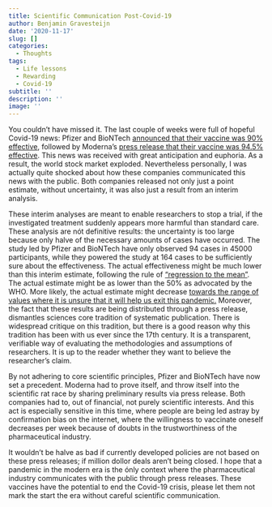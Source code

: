 ```yaml
---
title: Scientific Communication Post-Covid-19
author: Benjamin Gravesteijn
date: '2020-11-17'
slug: []
categories:
  - Thoughts
tags:
  - Life lessons
  - Rewarding
  - Covid-19
subtitle: ''
description: ''
image: ''
---
```


You couldn’t have missed it. The last couple of weeks were full of hopeful Covid-19 news: Pfizer and BioNTech [announced that their vaccine was 90% effective]( https://www.pfizer.com/news/press-release/press-release-detail/pfizer-and-biontech-announce-vaccine-candidate-against), followed by Moderna’s [press release that their vaccine was 94.5% effective]( https://investors.modernatx.com/news-releases/news-release-details/modernas-covid-19-vaccine-candidate-meets-its-primary-efficacy). This news was received with great anticipation and euphoria. As a result, the world stock market exploded. Nevertheless personally, I was actually quite shocked about how these companies communicated this news with the public. Both companies released not only just a point estimate, without uncertainty, it was also just a result from an interim analysis.

These interim analyses are meant to enable researchers to stop a trial, if the investigated treatment suddenly appears more harmful than standard care. These analysis are nót definitive results: the uncertainty is too large because only halve of the necessary amounts of cases have occurred. The study led by Pfizer and BioNTech have only observed 94 cases in 45000 participants, while they powered the study at 164 cases to be sufficiently sure about the effectiveness. The actual effectiveness might be much lower than this interim estimate, following the rule of  [“regression to the mean”](https://fs.blog/2015/07/regression-to-the-mean/). The actual estimate might be as lower than the 50% as advocated by the WHO. More likely, the actual estimate might decrease [towards the range of values where it is unsure that it will help us exit this pandemic.](https://www.nrc.nl/nieuws/2020/10/27/een-effectief-vaccin-bestaat-alleen-bij-geluk-zonder-weerga-a4017586)
Moreover, the fact that these results are being distributed through a press release, dismantles sciences core tradition of systematic publication. There is widespread critique on this tradition, but there is a good reason why this tradition has been with us ever since the 17th century. It is a transparent, verifiable way of evaluating the methodologies and assumptions of researchers. It is up to the reader whether they want to believe the researcher’s claim. 

By not adhering to core scientific principles, Pfizer and BioNTech have now set a precedent. Moderna had to prove itself, and throw itself into the scientific rat race by sharing preliminary results via press release. Both companies had to, out of financial, not purely scientific interests. And this act is especially sensitive in this time, where people are being led astray by confirmation bias on the internet, where the willingness to vaccinate oneself decreases per week because of doubts in the trustworthiness of the pharmaceutical industry.

It wouldn’t be halve as bad if currently developed policies are not based on these press releases; if million dollor deals aren’t being closed. I hope that a pandemic in the modern era is the ónly context where the pharmaceutical industry communicates with the public through press releases. These vaccines have the potential to end the Covid-19 crisis, please let them not mark the start the era without careful scientific communication.

